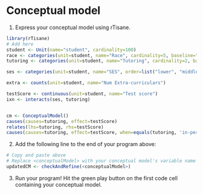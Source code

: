 # Conceptual model

1. Express your conceptual model using rTisane.
```r
library(rTisane)
# Add here
student <- Unit(name="student", cardinality=100)
race <- categories(unit=student, name="Race", cardinality=5, baseline="White")
tutoring <- categories(unit=student, name="Tutoring", cardinality=2, baseline="in-person")

ses <- categories(unit=student, name="SES", order=list("lower", "middle", "upper"))

extra <- counts(unit=student, name="Num Extra-curriculars")

testScore <- continuous(unit=student, name="Test score")
ixn <- interacts(ses, tutoring)


cm <- ConceptualModel()
causes(causes=tutoring, effect=testScore)
relates(lhs=tutoring, rhs=testScore)
causes(causes=tutoring, effect=testScore, when=equals(tutoring, 'in-person'), then=increases(testScore))


```

2. Add the following line to the end of your program above: 
```r
# Copy and paste above 
# Replace <conceptualModel> with your conceptual model's variable name
updatedCM <- checkAndRefine(<conceptualModel>)
```

3. Run your program! Hit the green play button on the first code cell containing your conceptual model.
